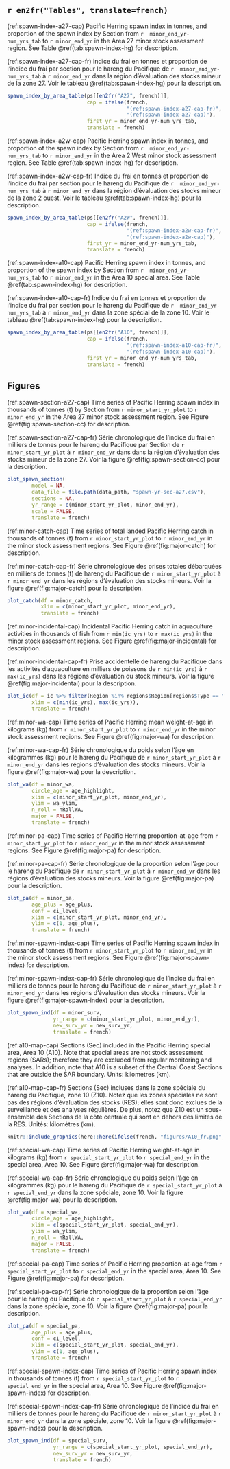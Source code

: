 \afterpage{\clearpage}

\needspace{0.35\textheight}

## `r en2fr("Tables", translate=french)`

(ref:spawn-index-a27-cap) Pacific Herring spawn index in tonnes, and
proportion of the spawn index by Section 
from `r  minor_end_yr-num_yrs_tab` to `r minor_end_yr` in the
Area 27 minor stock assessment region.
See Table \@ref(tab:spawn-index-hg) for description.

(ref:spawn-index-a27-cap-fr) Indice du frai en tonnes et
proportion de l’indice du frai par section pour
le hareng du Pacifique de `r  minor_end_yr-num_yrs_tab` à `r minor_end_yr` dans la
région d’évaluation des stocks mineur de la zone 27.
Voir le tableau \@ref(tab:spawn-index-hg) pour la description.

```r
spawn_index_by_area_table(ps[[en2fr("A27", french)]],
                          cap = ifelse(french,
                                       "(ref:spawn-index-a27-cap-fr)",
                                       "(ref:spawn-index-a27-cap)"),
                          first_yr = minor_end_yr-num_yrs_tab,
                          translate = french)
```

\afterpage{\clearpage}

(ref:spawn-index-a2w-cap) Pacific Herring spawn index in tonnes, and
proportion of the spawn index by Section 
from `r  minor_end_yr-num_yrs_tab` to `r minor_end_yr` in the
Area 2 West minor stock assessment region.
See Table \@ref(tab:spawn-index-hg) for description.

(ref:spawn-index-a2w-cap-fr) Indice du frai en tonnes et
proportion de l’indice du frai par section pour
le hareng du Pacifique de `r  minor_end_yr-num_yrs_tab` à `r minor_end_yr` dans la
région d’évaluation des stocks mineur de la zone 2 ouest.
Voir le tableau \@ref(tab:spawn-index-hg) pour la description.

\needspace{0.35\textheight}

```r
spawn_index_by_area_table(ps[[en2fr("A2W", french)]],
                          cap = ifelse(french,
                                       "(ref:spawn-index-a2w-cap-fr)",
                                       "(ref:spawn-index-a2w-cap)"),
                          first_yr = minor_end_yr-num_yrs_tab,
                          translate = french)
```

(ref:spawn-index-a10-cap) Pacific Herring spawn index in tonnes, and
proportion of the spawn index by Section 
from `r  minor_end_yr-num_yrs_tab` to `r minor_end_yr` in the
Area 10 special area.
See Table \@ref(tab:spawn-index-hg) for description.

(ref:spawn-index-a10-cap-fr) Indice du frai en tonnes et
proportion de l’indice du frai par section pour
le hareng du Pacifique de `r  minor_end_yr-num_yrs_tab` à `r minor_end_yr` dans la
zone spécial de la zone 10.
Voir le tableau \@ref(tab:spawn-index-hg) pour la description.

\needspace{0.35\textheight}

```r
spawn_index_by_area_table(ps[[en2fr("A10", french)]],
                          cap = ifelse(french,
                                       "(ref:spawn-index-a10-cap-fr)",
                                       "(ref:spawn-index-a10-cap)"),
                          first_yr = minor_end_yr-num_yrs_tab,
                          translate = french)
```

\afterpage{\clearpage}

## Figures

(ref:spawn-section-a27-cap) Time series of Pacific Herring spawn index
in thousands of tonnes (t) by Section
from `r minor_start_yr_plot` to `r minor_end_yr` in the
Area 27 minor stock assessment region.
See Figure \@ref(fig:spawn-section-cc) for description.

(ref:spawn-section-a27-cap-fr) Série chronologique de l’indice du frai
en milliers de tonnes pour le hareng du Pacifique par Section de
`r minor_start_yr_plot` à `r minor_end_yr` dans dans la
région d’évaluation des stocks mineur de la zone 27.
Voir la figure \@ref(fig:spawn-section-cc) pour la description.

```r
plot_spawn_section(
        model = NA,
        data_file = file.path(data_path, "spawn-yr-sec-a27.csv"),
        sections = NA,
        yr_range = c(minor_start_yr_plot, minor_end_yr),
        scale = FALSE,
        translate = french)
```

(ref:minor-catch-cap) Time series of total landed Pacific Herring catch
in thousands of tonnes (t) from `r minor_start_yr_plot` to `r minor_end_yr`
in the minor stock assessment regions.
See Figure \@ref(fig:major-catch) for description.

(ref:minor-catch-cap-fr) Série chronologique des prises totales débarquées en
milliers de tonnes (t) de hareng du Pacifique de
`r minor_start_yr_plot` à `r minor_end_yr` dans
les régions d’évaluation des stocks mineurs.
Voir la figure \@ref(fig:major-catch) pour la description.

```r
plot_catch(df = minor_catch,
           xlim = c(minor_start_yr_plot, minor_end_yr),
           translate = french)
```

(ref:minor-incidental-cap) Incidental Pacific Herring catch
in aquaculture activities in thousands of fish from
`r min(ic_yrs)` to `r max(ic_yrs)` in the minor stock assessment regions.
See Figure \@ref(fig:major-incidental) for description.

(ref:minor-incidental-cap-fr) Prise accidentelle de hareng du Pacifique dans les
activités d'aquaculture en milliers de poissons de `r min(ic_yrs)` à 
`r max(ic_yrs)` dans les régions d'évaluation du stock mineurs.
Voir la figure \@ref(fig:major-incidental) pour la description.

```r
plot_ic(df = ic %>% filter(Region %in% regions$Region[regions$Type == "Minor"]),
        xlim = c(min(ic_yrs), max(ic_yrs)),
        translate = french)
```

(ref:minor-wa-cap) Time series of Pacific Herring mean weight-at-age in kilograms (kg)
from `r minor_start_yr_plot` to `r minor_end_yr` in the minor stock assessment regions.
See Figure \@ref(fig:major-wa) for description.

(ref:minor-wa-cap-fr) Série chronologique du poids selon l’âge en kilogrammes (kg)
pour le hareng du Pacifique de `r minor_start_yr_plot` à `r minor_end_yr`
dans les régions d’évaluation des stocks mineurs.
Voir la figure \@ref(fig:major-wa) pour la description.

```r
plot_wa(df = minor_wa,
        circle_age = age_highlight,
        xlim = c(minor_start_yr_plot, minor_end_yr),
        ylim = wa_ylim,
        n_roll = nRollWA,
        major = FALSE,
        translate = french)
```

(ref:minor-pa-cap) Time series of Pacific Herring proportion-at-age from
`r minor_start_yr_plot` to `r minor_end_yr` in the minor stock assessment regions.
See Figure \@ref(fig:major-pa) for description.

(ref:minor-pa-cap-fr) Série chronologique de la proportion selon l’âge
pour le hareng du Pacifique de `r minor_start_yr_plot` à `r minor_end_yr`
dans les régions d’évaluation des stocks mineurs.
Voir la figure \@ref(fig:major-pa) pour la description.

```r
plot_pa(df = minor_pa,
        age_plus = age_plus,
        conf = ci_level,
        xlim = c(minor_start_yr_plot, minor_end_yr),
        ylim = c(1, age_plus),
        translate = french)

```

(ref:minor-spawn-index-cap) Time series of Pacific Herring spawn index
in thousands of tonnes (t) from `r minor_start_yr_plot` to `r minor_end_yr`
in the minor stock assessment regions.
See Figure \@ref(fig:major-spawn-index) for description.

(ref:minor-spawn-index-cap-fr) Série chronologique de l’indice du frai en milliers
de tonnes pour le hareng du Pacifique de `r minor_start_yr_plot` à `r minor_end_yr`
dans les régions d’évaluation des stocks mineurs.
Voir la figure \@ref(fig:major-spawn-index) pour la description.

```r
plot_spawn_ind(df = minor_surv,
               yr_range = c(minor_start_yr_plot, minor_end_yr),
               new_surv_yr = new_surv_yr,
               translate = french)
```

(ref:a10-map-cap) Sections (Sec) included in the Pacific Herring special area,
Area 10 (A10).
Note that special areas are not stock assessment regions (SARs);
therefore they are excluded from regular monitoring and analyses.
In addition, note that A10 is a subset of the Central Coast Sections that are
outside the SAR boundary.
Units: kilometres (km).

(ref:a10-map-cap-fr) Sections (Sec) incluses dans la zone spéciale
du hareng du Pacifique, zone 10 (Z10).
Notez que les zones spéciales ne sont pas des régions d'évaluation des stocks (RES);
elles sont donc exclues de la surveillance et des analyses régulières.
De plus, notez que Z10 est un sous-ensemble des Sections de la côte centrale
qui sont en dehors des limites de la RES.
Unités: kilomètres (km).

```r
knitr::include_graphics(here::here(ifelse(french, "figures/A10_fr.png", "figures/A10.png")))
```

<!-- (ref:special-catch-cap) Time series of total landed Pacific Herring catch in -->
<!-- thousands of tonnes (t) from `r special_start_yr_plot` to `r special_end_yr` -->
<!-- in the special area, Area 10. -->
<!-- See Figure \@ref(fig:major-catch) for description. -->

<!-- (ref:special-catch-cap-fr) Série chronologique des prises totales débarquées -->
<!-- en milliers de tonnes (t) de hareng du Pacifique de -->
<!-- `r special_start_yr_plot` à `r special_end_yr` -->
<!-- dans la zone spéciale, zone 10. -->
<!-- Voir la figure \@ref(fig:major-catch) pour la description. -->

<!-- ```{r special-catch, fig.asp = 0.7, fig.cap = ifelse(french, "(ref:special-catch-cap-fr)", "(ref:special-catch-cap)"), fig.width = 3.25, out.width = ".55\\linewidth"} -->
<!-- plot_catch(df = special_catch, -->
<!--            xlim = c(special_start_yr_plot, special_end_yr), -->
<!--            translate = french) -->
<!-- ``` -->

(ref:special-wa-cap) Time series of Pacific Herring weight-at-age in kilograms (kg)
from `r special_start_yr_plot` to `r special_end_yr`
in the special area, Area 10.
See Figure \@ref(fig:major-wa) for description.

(ref:special-wa-cap-fr) Série chronologique du poids selon l’âge en kilogrammes (kg)
pour le hareng du Pacifique de `r special_start_yr_plot` à `r special_end_yr`
dans la zone spéciale, zone 10.
Voir la figure \@ref(fig:major-wa) pour la description.

```r
plot_wa(df = special_wa,
        circle_age = age_highlight,
        xlim = c(special_start_yr_plot, special_end_yr),
        ylim = wa_ylim,
        n_roll = nRollWA,
        major = FALSE,
        translate = french)
```

(ref:special-pa-cap) Time series of Pacific Herring proportion-at-age
from `r special_start_yr_plot` to `r special_end_yr`
in the special area, Area 10.
See Figure \@ref(fig:major-pa) for description.

(ref:special-pa-cap-fr) Série chronologique de la proportion selon l’âge
pour le hareng du Pacifique de `r special_start_yr_plot` à `r special_end_yr`
dans la zone spéciale, zone 10.
Voir la figure \@ref(fig:major-pa) pour la description.

```r
plot_pa(df = special_pa,
        age_plus = age_plus,
        conf = ci_level,
        xlim = c(special_start_yr_plot, special_end_yr),
        ylim = c(1, age_plus),
        translate = french)

```

(ref:special-spawn-index-cap) Time series of Pacific Herring spawn index in
thousands of tonnes (t) from `r special_start_yr_plot` to `r special_end_yr`
in the special area, Area 10.
See Figure \@ref(fig:major-spawn-index) for description.

(ref:special-spawn-index-cap-fr) Série chronologique de l’indice du frai en milliers
de tonnes pour le hareng du Pacifique de `r minor_start_yr_plot` à `r minor_end_yr`
dans la zone spéciale, zone 10.
Voir la figure \@ref(fig:major-spawn-index) pour la description.

```r
plot_spawn_ind(df = special_surv,
               yr_range = c(special_start_yr_plot, special_end_yr),
               new_surv_yr = new_surv_yr,
               translate = french)
```

\afterpage{\clearpage}
